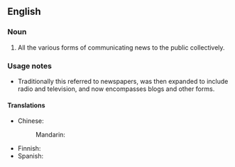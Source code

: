==English==

===Noun===
{{wikipedia}}
{{en-noun|head=[[news]] [[media]]|-|s}}

# All the various forms of communicating news to the public collectively.

===Usage notes===
* Traditionally this referred to newspapers, was then expanded to include radio and television, and now encompasses blogs and other forms.

====Translations====
{{trans-top|various forms of news}}
* Chinese: 
*: Mandarin: {{t-needed|cmn}}
{{trans-mid}}
* Finnish: {{t-needed|fi}}
* Spanish: {{t-needed|es}}
{{trans-bottom}}